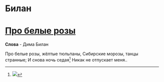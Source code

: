 # Билан

# [**Про белые розы**]{.underline}


**Слова** - Дима Билан

Про белые розы, жёлтые тюльпаны,
Сибирские морозы, танцы странные;
И снова ночь седая[^sedaya]
Никак не отпускает меня..

[^sedaya]: ![](images/sedoy.jpg)


